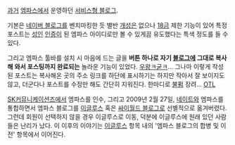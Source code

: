 [[과거]] [[엠파스]]에서 운영하던 [[서비스형 블로그]].

기본은 [[네이버 블로그]]를 벤치마킹한 듯 별반 [[개성]]은 없으나 [[18]]금 제한 기능이 있어 특정 포스트는 [[성인]] [[인증]]이 된 엠파스 아이디로만 볼 수 있게끔 유도했다는 특색 정도를 들 수 있다.

그리고 엠파스 툴바를 설치 시 마음에 드는 글을 '''버튼 하나로 자기 [[블로그]]에 그대로 복사해 와서 포스팅까지 완료되는''' 놀라운 기능이 있었다. [[우왕ㅋ굳ㅋ]]... 그나마 이렇게 작성된 포스트는 복사해온 곳의 주소 링크를 하단에 표시하기는 하지만 작아서 잘 보이지도 않고, 더군다나 포스트를 수정만 해도 간단히 지워진다. 한마디로 [[불펌]] 장려... [[OTL]]

[[SK커뮤니케이션즈]]에서 엠파스를 인수, 그리고 2009년 2월 27일, [[네이트]]와 엠파스를 통합하면서 엠파스 블로그를 [[이글루스]] 혹은 [[싸이월드 블로그]]로 선별적으로 옮겨버렸다. 그런데 회원이 선택하지 않을 경우 이글루스로 이동, 덕분에 이글루스에 원래 있던 사람들은 난리가 났다. 이 이후의 이야기는 [[이글루스]] 항목 내의 '엠파스 블로그의 합병 및 이전' 항목에서 이어진다.

